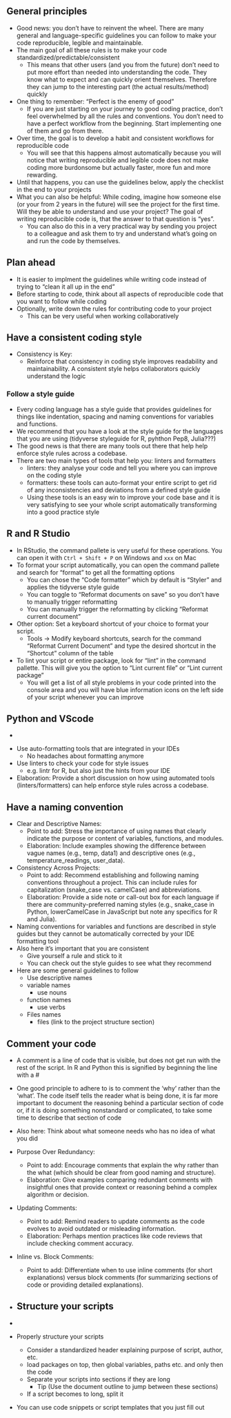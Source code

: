 ## General principles


- Good news: you don't have to reinvent the wheel. There are many general and language-specific guidelines 
you can follow to make your code reproducible, legible and maintainable.
- The main goal of all these rules is to make your code standardized/predictable/consistent
  - This means that other users (and you from the future) don't need to put more effort than
  needed into understanding the code. They know what to expect and can quickly orient themselves.
  Therefore they can jump to the interesting part (the actual results/method) quickly
- One thing to remember: "Perfect is the enemy of good"
  - If you are just starting on your journey to good coding practice, don't 
  feel overwhelmed by all the rules and conventions. You don't need to have a perfect
  workflow from the beginning. Start implementing one of them and go from there.
- Over time, the goal is to develop a habit and consistent workflows for reproducible code
  - You will see that this happens almost automatically because you will notice that
  writing reproducible and legible code does not make coding more burdonsome but actually 
  faster, more fun and more rewarding.
- Until that happens, you can use the guidelines below, apply the checklist in the end
to your projects
- What you can also be helpful: While coding, imagine how someone else (or your from
2 years in the future) will see the project for the first time. Will they be able
to understand and use your project? The goal of writing reproducible code is, that the
answer to that question is "yes". 
  - You can also do this in a very practical way by sending you project to a colleague 
  and ask them to try and understand what's going on and run the code by themselves.

## Plan ahead

- It is easier to implment the guidelines while writing code instead of trying to 
"clean it all up in the end"
- Before starting to code, think about all aspects of reproducible code that you 
want to follow while coding
- Optionally, write down the rules for contributing code to your project
  - This can be very useful when working collaboratively

## Have a consistent coding style

- Consistency is Key:
  - Reinforce that consistency in coding style improves readability and maintainability. A consistent style helps collaborators quickly understand the logic

### Follow a style guide

- Every coding language has a style guide that provides guidelines for things like 
  indentation, spacing and naming conventions for variables and functions.
- We recommend that you have a look at the style guide for the languages that you
  are using (tidyverse styleguide for R, pyhthon Pep8, Julia???)
- The good news is that there are many tools out there that help help enforce style rules across a codebase.
- There are two main types of tools that help you: linters and formatters
  - linters: they analyse your code and tell you where you can improve on the coding style
  - formatters: these tools can auto-format your entire script to get rid of any 
  inconsistencies and deviations from a defined style guide
  - Using these tools is an easy win to improve your code base and it is very satisfying to
  see your whole script automatically transforming into a good practice style

::: {.callout-tip}

## R and R Studio

- In RStudio, the command pallete is very useful for these operations. You can
  open it with `Ctrl + Shift + P` on Windows and `xxx` on Mac
- To format your script automatically, you can open the command pallete and search for "format" to get all
  the formatting options
    - You can chose the "Code formatter" which by default is "Styler" and applies the tidyverse style guide
    - You can toggle to "Reformat documents on save" so you don't have to manually trigger reformatting
    - You can manually trigger the reformatting by clicking "Reformat current document"
- Other option: Set a keyboard shortcut of your choice to format your script.
  - Tools -> Modify keyboard shortcuts, search for the command "Reformat Current Document" and type the
  desired shortcut in the "Shortcut" column of the table
- To lint your script or entire package, look for "lint" in the command pallette. This will
  give you the option to "Lint current file" or "Lint current package"
  - You will get a list of all style problems in your code printed into the console area and
  you will have blue information icons on the left side of your script whenever you can improve

## Python and VScode

- 


:::


- Use auto-formatting tools that are integrated in your IDEs
  - No headaches about formatting anymore
- Use linters to check your code for style issues
  - e.g. lintr for R, but also just the hints from your IDE

- Elaboration: Provide a short discussion on how using automated tools (linters/formatters) can help enforce style rules across a codebase.
  
## Have a naming convention

- Clear and Descriptive Names:
  - Point to add: Stress the importance of using names that clearly indicate the purpose or content of variables, functions, and modules.
  - Elaboration: Include examples showing the difference between vague names (e.g., temp, data1) and descriptive ones (e.g., temperature_readings, user_data).
- Consistency Across Projects:
  - Point to add: Recommend establishing and following naming conventions throughout a project. This can include rules for capitalization (snake_case vs. camelCase) and abbreviations.
  - Elaboration: Provide a side note or call-out box for each language if there are community-preferred naming styles (e.g., snake_case in Python, lowerCamelCase in JavaScript but note any specifics for R and Julia).


- Naming conventions for variables and functions are described in style guides
  but they cannot be automatically corrected by your IDE formatting tool
- Also here it's important that you are consistent
  - Give yourself a rule and stick to it
  - You can check out the style guides to see what they recommend
- Here are some general guidelines to follow
  - Use descriptive names
  - variable names
    - use nouns
  - function names
    - use verbs
  - Files names
    - files (link to the project structure section)

## Comment your code

- A comment is a line of code that is visible, but does not get run with the rest of the script. In R and Python this is signified by beginning the line with a #
- One good principle to adhere to is to comment the ‘why’ rather than the ‘what’. The code itself tells the reader what is being done, it is far more important to document the reasoning behind a particular section of code or, if it is doing something nonstandard or complicated, to take some time to describe that section of code
- Also here: Think about what someone needs who has no idea of what you did

- Purpose Over Redundancy:
  - Point to add: Encourage comments that explain the why rather than the what (which should be clear from good naming and structure).
  - Elaboration: Give examples comparing redundant comments with insightful ones that provide context or reasoning behind a complex algorithm or decision.
- Updating Comments:
  - Point to add: Remind readers to update comments as the code evolves to avoid outdated or misleading information.
  - Elaboration: Perhaps mention practices like code reviews that include checking comment accuracy.
- Inline vs. Block Comments:
  - Point to add: Differentiate when to use inline comments (for short explanations) versus block comments (for summarizing sections of code or providing detailed explanations).
- 
## Structure your scripts

- 
- Properly structure your scripts
  - Consider a standardized header explaining purpose of script, author, etc.
  - load packages on top, then global variables, paths etc. and only then the code
  - Separate your scripts into sections if they are long
    - Tip (Use the document outline to jump between these sections)
  - If a script becomes to long, split it
- You can use code snippets or script templates that you just fill out